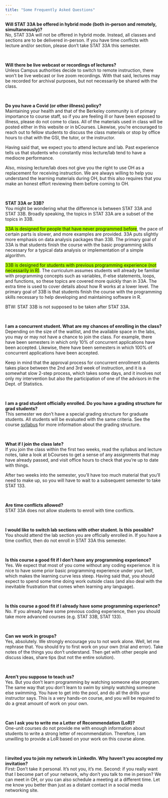 ```yaml
---
title: "Some Frequently Asked Questions"
---
```


__Will STAT 33A be offered in hybrid mode (both in-person and remotely, simultaneously)?__ <br>
No, STAT 33A will not be offered in hybrid mode. Instead, all classes and sections are to be delivered in-person. If you have time conflicts with lecture and/or section, please don't take STAT 33A this semester.

<br>

__Will there be live webcast or recordings of lectures?__ <br>
Unless Campus authorities decide to switch to remote instruction, there won't be live webcast or live zoom recordings. With that said, lectures may be recorded for archival purposes, but not necessarily be shared with the class.

<br>

__Do you have a Covid (or other illness) policy?__ <br>
Maintaining your health and that of the Berkeley community is of primary importance to course staff, so if you are feeling ill or have been exposed to illness, please do not come to class. All of the materials used in class will be posted either in this website or in bCourses. Likewise, you're encouraged to reach out to fellow students to discuss the class materials or stop by office hours to chat with the GSI, the tutor, or the instructor.

Having said that, we expect you to attend lecture and lab. Past experience tells us that students who constantly miss lecture/lab tend to have a mediocre performance.

Also, missing lecture/lab does not give you the right to use OH as a replacement for receiving instruction. We are always willing to help you understand the learning materials during OH, but this also requires that you make an honest effort reviewing them before coming to OH.

<br>

__STAT 33A or 33B?__ <br>
You might be wondering what the difference is between STAT 33A and STAT 33B. Broadly speaking, the topics in STAT 33A are a subset of the topics in 33B.

<span style="background-color: #b1ff00;">33A is designed for people that have never programmed before</span>, the pace of certain parts is slower, and more examples are provided. 33A puts slightly more emphasis on data analysis packages than 33B. The primary goal of 33A is that students finish the course with the basic programming skills necessary for a typical data analysis or implementation of a simple algorithm.

<span style="background-color: #b1ff00;">33B is designed for students with previous programming experience (not necessarily in R)</span>. The curriculum assumes students will already be familiar with programming concepts such as variables, if-else statements, loops, and functions, so these topics are covered more quickly than in 33A. The extra time is used to cover details about how R works at a lower level. The primary goal of 33B is that students finish the course with the programming skills necessary to help developing and maintaining software in R.

BTW: STAT 33B is not supposed to be taken after STAT 33A.

<br>

__I am a concurrent student. What are my chances of enrolling in the class?__ <br>
Depending on the size of the waitlist, and the available space in the labs, you may or may not have a chance to join the class. For example, there have been semesters in which only 10% of concurrent applications have been accepted. Likewise, there have been semesters in which 100% of concurrent applications have been accepted.

Keep in mind that the approval process for concurrent enrollment students takes place between the 2nd and 3rd week of instruction, and it is a somewhat slow 2-step process, which takes some days, and it involves not only my intervention but also the participation of one of the advisors in the Dept. of Statistics.

<br>

__I am a grad student officially enrolled. Do you have a grading structure for grad students?__ <br>
This semester we don't have a special grading structure for graduate students. All students will be evaluated with the same criteria. See the course [syllabus](./syllabus.html) for more information about the grading structure.

<br>

__What if I join the class late?__ <br>
If you join the class within the first two weeks, read the syllabus and lecture notes, take a look at bCourses to get a sense of any assignments that may have already passed, and visit office hours to check that you're up to date with things.

After two weeks into the semester, you'll have too much material that you'll need to make up, so you will have to wait to a subsequent semester to take STAT 133.

<br>

__Are time conflicts allowed?__ <br>
STAT 33A does not allow students to enroll with time conflicts.

<br>

__I would like to switch lab sections with other student. Is this possible?__ <br>
You should attend the lab section you are officially enrolled in. If you have a time conflict, then do not enroll in STAT 33A this semester.

<br>

__Is this course a good fit if I don't have any programming experience?__ <br>
Yes. We expect that most of you come without any coding experience. It is nice to have some prior basic programming experience under your belt, which makes the learning curve less steep. Having said that, you should expect to spend some time doing work outside class (and also deal with the inevitable frustration that comes when learning any language).

<br>

__Is this course a good fit if I already have some programming experience?__ <br>
No. If you already have some previous coding experience, then you should take more advanced courses (e.g. STAT 33B, STAT 133).

<br>

__Can we work in groups?__ <br>
Yes, absolutely. We strongly encourage you to not work alone. Well, let me rephrase that. You should try to first work on your own (trial and error). Take notes of the things you don't understand. Then get with other people and discuss ideas, share tips (but not the entire solution).

<br>

__Aren't you suppose to teach us?__ <br>
Yes. But you don't learn programming by watching someone else program. The same way that you don't learn to swim by simply watching someone else swimming. You have to get into the pool, and do all the drills your instructor says. This is a very hands-on course, and you will be required to do a great amount of work on your own.

<br>

__Can I ask you to write me a Letter of Recommendation (LoR)?__ <br>
One-unit courses do not provide me with enough information about students to write a strong letter of recommendation. Therefore, I am unwilling to provide a LoR based on your work on this course alone.

<br>

__I invited you to join my network in LinkedIn. Why haven't you accepted my invitation?__ <br>
First: Don't take it personal. It's not you, it's me. Second: if you really want that I become part of your network, why don't you talk to me in person? We can meet in OH, or you can also schedule a meeting at a different time. Let me know you better than just as a distant contact in a social media networking site.

